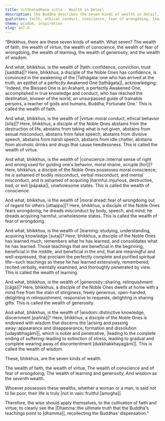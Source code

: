 ```yaml
---
title: Vitthatadhana sutta - Wealth in Detail
description: The Buddha describes the seven kinds of wealth in detail, of 1) faith, 2) virtue, 3) conscience, 4) fear of wrongdoing, 5) learning, 6) generosity, and 7) wisdom. One who possesses these is not truly poor, and their life is not lived in vain.
qualities: faith, ethical conduct, conscience, fear of wrongdoing, learned, giving, wisdom
theme: wisdom, inspiration
slug: an7.6
---
```


“Bhikkhus, there are these seven kinds of wealth. What seven? The wealth of faith, the wealth of virtue, the wealth of conscience, the wealth of fear of wrongdoing, the wealth of learning, the wealth of generosity, and the wealth of wisdom.

And what, bhikkhus, is the wealth of |faith::confidence, conviction, trust [saddha]|? Here, bhikkhus, a disciple of the Noble Ones has confidence, is convinced in the awakening of the |Tathāgata::one who has arrived at the truth, an epithet of a perfectly Awakened One [tathāgata]|, acknowledging: 'Indeed, the Blessed One is an Arahant, a perfectly Awakened One, accomplished in true knowledge and conduct, who has reached the destination, knower of the world, an unsurpassed guide of trainable persons, a teacher of gods and humans, Buddha, Fortunate One.' This is called the wealth of faith.

And what, bhikkhus, is the wealth of |virtue::moral conduct, ethical behavior [sīla]|? Here, bhikkhus, a disciple of the Noble Ones abstains from the destruction of life, abstains from taking what is not given, abstains from sexual misconduct, abstains from false speech, abstains from divisive speech, abstains from harsh speech, abstains from idle chatter, abstains from alcoholic drinks and drugs that cause heedlessness. This is called the wealth of virtue.

And what, bhikkhus, is the wealth of |conscience::internal sense of right and wrong used for guiding one's behavior, moral shame, scruple [hirī]|? Here, bhikkhus, a disciple of the Noble Ones possesses moral conscience; he is ashamed of bodily misconduct, verbal misconduct, and mental misconduct, and is ashamed of acquiring |harmful::injurious, destructive, bad, or evil [pāpaka]|, unwholesome states. This is called the wealth of conscience.

And what, bhikkhus, is the wealth of |moral dread::fear of wrongdoing out of regard for others [ottappa]|? Here, bhikkhus, a disciple of the Noble Ones fears wrongdoing; he dreads misconduct by body, speech, and mind; he dreads acquiring harmful, unwholesome states. This is called the wealth of fear of wrongdoing.

And what, bhikkhus, is the wealth of |learning::studying, understanding, acquiring knowledge [suta]|? Here, bhikkhus, a disciple of the Noble Ones has learned much, remembers what he has learned, and consolidates what he has learned. Those teachings that are beneficial in the beginning, beneficial in the middle, and beneficial in the end, that are meaningful and well-expressed, that proclaim the perfectly complete and purified spiritual life—such teachings as these he has learned extensively, remembered, recited verbally, mentally examined, and thoroughly penetrated by view. This is called the wealth of learning.

And what, bhikkhus, is the wealth of |generosity::sharing, relinquishment [cāga]|? Here, bhikkhus, a disciple of the Noble Ones dwells at home with a mind free from the stain of stinginess, freely generous, open-handed, delighting in relinquishment, responsive to requests, delighting in sharing gifts. This is called the wealth of generosity.

And what, bhikkhus, is the wealth of |wisdom::distinctive knowledge, discernment [paññā]|? Here, bhikkhus, a disciple of the Noble Ones is endowed with wisdom that discerns the |arising and passing away::appearance and disappearance, formation and dissolution [udayatthagāmī]|, which is noble and penetrative, |leading to the complete ending of suffering::leading to extinction of stress, leading to gradual and complete wearing away of discontentment [dukkhakkhayagāmī]|. This is called the wealth of wisdom.

These, bhikkhus, are the seven kinds of wealth.

The wealth of faith, the wealth of virtue,
The wealth of conscience and of fear of wrongdoing;
The wealth of learning and generosity,
And wisdom as the seventh wealth.

Whoever possesses these wealths,
whether a woman or a man;
is said not to be poor,
their life is truly |not in vain::fruitful [amogha]|.

Therefore, the wise should apply themselves,
to the cultivation of faith and virtue,
to clearly see the |Dhamma::the ultimate truth that the Buddha's teachings point to [dhamma]|,
recollecting the Buddhas’ dispensation.”